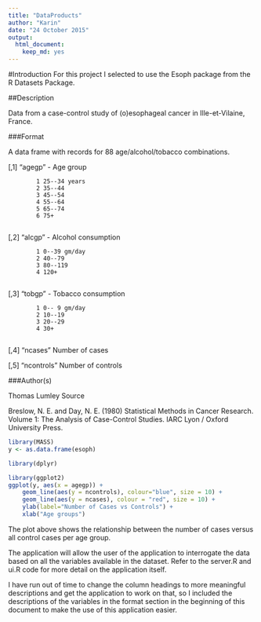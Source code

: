 ```yaml
---
title: "DataProducts"
author: "Karin"
date: "24 October 2015"
output: 
  html_document: 
    keep_md: yes
---
```

#Introduction
For this project I selected to use the Esoph package from the R Datasets Package.

##Description

Data from a case-control study of (o)esophageal cancer in Ille-et-Vilaine, France. 

###Format

A data frame with records for 88 age/alcohol/tobacco combinations.

[,1] 	"agegp" - Age group 

            1 25--34 years
			2 35--44
			3 45--54
			4 55--64
			5 65--74
			6 75+
			
[,2] 	"alcgp" - Alcohol consumption 	

            1 0--39 gm/day
			2 40--79
			3 80--119
			4 120+
			
[,3] 	"tobgp" - Tobacco consumption 	

            1 0-- 9 gm/day
			2 10--19
			3 20--29
			4 30+
			
[,4] 	"ncases" 	Number of cases 	

[,5] 	"ncontrols" 	Number of controls 	

###Author(s)

Thomas Lumley
Source

Breslow, N. E. and Day, N. E. (1980) Statistical Methods in Cancer Research. Volume 1: The Analysis of Case-Control Studies. IARC Lyon / Oxford University Press. 

```r
library(MASS)
y <- as.data.frame(esoph)

library(dplyr)

library(ggplot2)
ggplot(y, aes(x = agegp)) + 
    geom_line(aes(y = ncontrols), colour="blue", size = 10) + 
    geom_line(aes(y = ncases), colour = "red", size = 10) + 
    ylab(label="Number of Cases vs Controls") + 
    xlab("Age groups")
```

The plot above shows the relationship between the number of cases versus all control cases per age group.

The application will allow the user of the application to interrogate the data based on all the variables available in the dataset. Refer to the server.R and ui.R code for more detail on the application itself.


I have run out of time to change the column headings to more meaningful descriptions and get the application to work on that, so I included the descriptions of the variables in the format section in the beginning of this document to make the use of this application easier.
